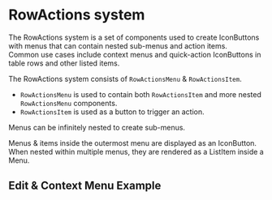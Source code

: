 
<Meta title="Docs/Components/RowActions" />

# RowActions system

The RowActions system is a set of components used to create IconButtons with menus that can contain nested sub-menus and action items. <br />
Common use cases include context menus and quick-action IconButtons in table rows and other listed items.

The RowActions system consists of `RowActionsMenu` & `RowActionsItem`.

-   `RowActionsMenu` is used to contain both `RowActionsItem` and more nested `RowActionsMenu` components.
-   `RowActionsItem` is used as a button to trigger an action.

Menus can be infinitely nested to create sub-menus.

Menus & items inside the outermost menu are displayed as an IconButton. <br />
When nested within multiple menus, they are rendered as a ListItem inside a Menu.

## Edit & Context Menu Example

<Canvas>
    <Story id="stories-components-rowactions-rowactions--edit-context-menu-example" />
</Canvas>
